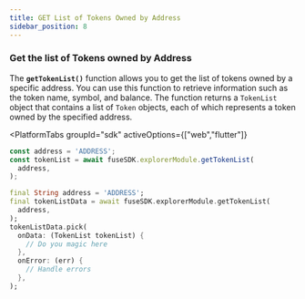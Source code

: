```yaml
---
title: GET List of Tokens Owned by Address
sidebar_position: 8
---
```



### **Get the list of Tokens owned by Address**

The **`getTokenList()`** function allows you to get the list of tokens owned by a specific address. You can use this function to retrieve information such as the token name, symbol, and balance. The function returns a `TokenList` object that contains a list of `Token` objects, each of which represents a token owned by the specified address.

<PlatformTabs
	groupId="sdk"
	activeOptions={["web","flutter"]}
>
<PlatformTabItem value="web">

```typescript
const address = 'ADDRESS';
const tokenList = await fuseSDK.explorerModule.getTokenList(
  address,
);
```

</PlatformTabItem>

<PlatformTabItem value="flutter">

```dart
final String address = 'ADDRESS';
final tokenListData = await fuseSDK.explorerModule.getTokenList(
  address,
);
tokenListData.pick(
  onData: (TokenList tokenList) {
    // Do you magic here
  },
  onError: (err) {
    // Handle errors
  },
);
```

</PlatformTabItem>
</PlatformTabs>
